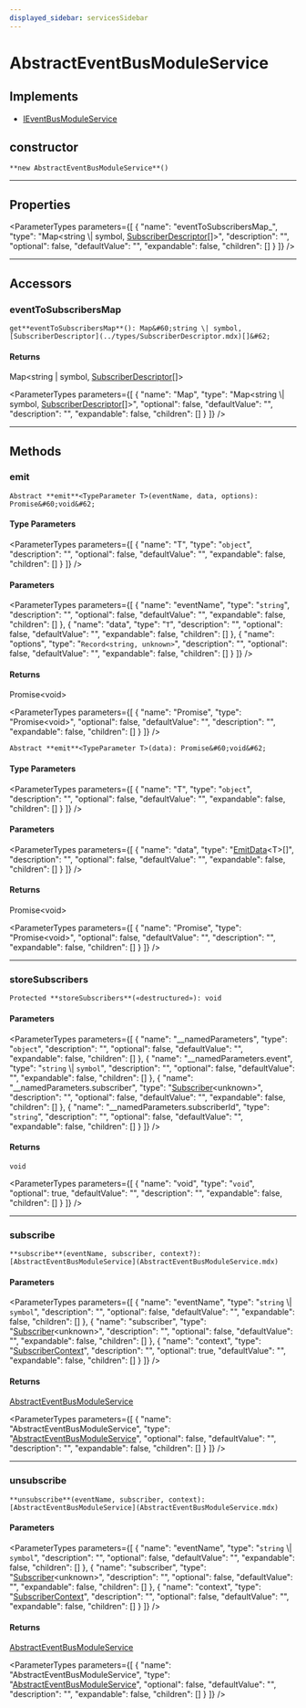 ```yaml
---
displayed_sidebar: servicesSidebar
---
```



# AbstractEventBusModuleService

## Implements

- [IEventBusModuleService](../interfaces/IEventBusModuleService.mdx)

## constructor

`**new AbstractEventBusModuleService**()`

___

## Properties

<ParameterTypes parameters={[
  {
    "name": "eventToSubscribersMap_",
    "type": "Map&#60;string \\| symbol, [SubscriberDescriptor](../types/SubscriberDescriptor.mdx)[]&#62;",
    "description": "",
    "optional": false,
    "defaultValue": "",
    "expandable": false,
    "children": []
  }
]} />

___

## Accessors

### eventToSubscribersMap

`get**eventToSubscribersMap**(): Map&#60;string \| symbol, [SubscriberDescriptor](../types/SubscriberDescriptor.mdx)[]&#62;`

#### Returns

Map&#60;string \| symbol, [SubscriberDescriptor](../types/SubscriberDescriptor.mdx)[]&#62;

<ParameterTypes parameters={[
  {
    "name": "Map",
    "type": "Map&#60;string \\| symbol, [SubscriberDescriptor](../types/SubscriberDescriptor.mdx)[]&#62;",
    "optional": false,
    "defaultValue": "",
    "description": "",
    "expandable": false,
    "children": []
  }
]} />

___

## Methods

### emit

`Abstract **emit**<TypeParameter T>(eventName, data, options): Promise&#60;void&#62;`

#### Type Parameters

<ParameterTypes parameters={[
  {
    "name": "T",
    "type": "`object`",
    "description": "",
    "optional": false,
    "defaultValue": "",
    "expandable": false,
    "children": []
  }
]} />

#### Parameters

<ParameterTypes parameters={[
  {
    "name": "eventName",
    "type": "`string`",
    "description": "",
    "optional": false,
    "defaultValue": "",
    "expandable": false,
    "children": []
  },
  {
    "name": "data",
    "type": "`T`",
    "description": "",
    "optional": false,
    "defaultValue": "",
    "expandable": false,
    "children": []
  },
  {
    "name": "options",
    "type": "`Record<string, unknown>`",
    "description": "",
    "optional": false,
    "defaultValue": "",
    "expandable": false,
    "children": []
  }
]} />

#### Returns

Promise&#60;void&#62;

<ParameterTypes parameters={[
  {
    "name": "Promise",
    "type": "Promise&#60;void&#62;",
    "optional": false,
    "defaultValue": "",
    "description": "",
    "expandable": false,
    "children": []
  }
]} />

`Abstract **emit**<TypeParameter T>(data): Promise&#60;void&#62;`

#### Type Parameters

<ParameterTypes parameters={[
  {
    "name": "T",
    "type": "`object`",
    "description": "",
    "optional": false,
    "defaultValue": "",
    "expandable": false,
    "children": []
  }
]} />

#### Parameters

<ParameterTypes parameters={[
  {
    "name": "data",
    "type": "[EmitData](../types/EmitData.mdx)&#60;T&#62;[]",
    "description": "",
    "optional": false,
    "defaultValue": "",
    "expandable": false,
    "children": []
  }
]} />

#### Returns

Promise&#60;void&#62;

<ParameterTypes parameters={[
  {
    "name": "Promise",
    "type": "Promise&#60;void&#62;",
    "optional": false,
    "defaultValue": "",
    "description": "",
    "expandable": false,
    "children": []
  }
]} />

___

### storeSubscribers

`Protected **storeSubscribers**(«destructured»): void`

#### Parameters

<ParameterTypes parameters={[
  {
    "name": "__namedParameters",
    "type": "`object`",
    "description": "",
    "optional": false,
    "defaultValue": "",
    "expandable": false,
    "children": []
  },
  {
    "name": "__namedParameters.event",
    "type": "`string` \\| `symbol`",
    "description": "",
    "optional": false,
    "defaultValue": "",
    "expandable": false,
    "children": []
  },
  {
    "name": "__namedParameters.subscriber",
    "type": "[Subscriber](../types/Subscriber.mdx)&#60;unknown&#62;",
    "description": "",
    "optional": false,
    "defaultValue": "",
    "expandable": false,
    "children": []
  },
  {
    "name": "__namedParameters.subscriberId",
    "type": "`string`",
    "description": "",
    "optional": false,
    "defaultValue": "",
    "expandable": false,
    "children": []
  }
]} />

#### Returns

`void`

<ParameterTypes parameters={[
  {
    "name": "void",
    "type": "`void`",
    "optional": true,
    "defaultValue": "",
    "description": "",
    "expandable": false,
    "children": []
  }
]} />

___

### subscribe

`**subscribe**(eventName, subscriber, context?): [AbstractEventBusModuleService](AbstractEventBusModuleService.mdx)`

#### Parameters

<ParameterTypes parameters={[
  {
    "name": "eventName",
    "type": "`string` \\| `symbol`",
    "description": "",
    "optional": false,
    "defaultValue": "",
    "expandable": false,
    "children": []
  },
  {
    "name": "subscriber",
    "type": "[Subscriber](../types/Subscriber.mdx)&#60;unknown&#62;",
    "description": "",
    "optional": false,
    "defaultValue": "",
    "expandable": false,
    "children": []
  },
  {
    "name": "context",
    "type": "[SubscriberContext](../types/SubscriberContext.mdx)",
    "description": "",
    "optional": true,
    "defaultValue": "",
    "expandable": false,
    "children": []
  }
]} />

#### Returns

[AbstractEventBusModuleService](AbstractEventBusModuleService.mdx)

<ParameterTypes parameters={[
  {
    "name": "AbstractEventBusModuleService",
    "type": "[AbstractEventBusModuleService](AbstractEventBusModuleService.mdx)",
    "optional": false,
    "defaultValue": "",
    "description": "",
    "expandable": false,
    "children": []
  }
]} />

___

### unsubscribe

`**unsubscribe**(eventName, subscriber, context): [AbstractEventBusModuleService](AbstractEventBusModuleService.mdx)`

#### Parameters

<ParameterTypes parameters={[
  {
    "name": "eventName",
    "type": "`string` \\| `symbol`",
    "description": "",
    "optional": false,
    "defaultValue": "",
    "expandable": false,
    "children": []
  },
  {
    "name": "subscriber",
    "type": "[Subscriber](../types/Subscriber.mdx)&#60;unknown&#62;",
    "description": "",
    "optional": false,
    "defaultValue": "",
    "expandable": false,
    "children": []
  },
  {
    "name": "context",
    "type": "[SubscriberContext](../types/SubscriberContext.mdx)",
    "description": "",
    "optional": false,
    "defaultValue": "",
    "expandable": false,
    "children": []
  }
]} />

#### Returns

[AbstractEventBusModuleService](AbstractEventBusModuleService.mdx)

<ParameterTypes parameters={[
  {
    "name": "AbstractEventBusModuleService",
    "type": "[AbstractEventBusModuleService](AbstractEventBusModuleService.mdx)",
    "optional": false,
    "defaultValue": "",
    "description": "",
    "expandable": false,
    "children": []
  }
]} />
